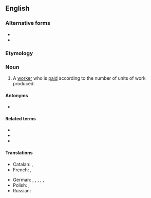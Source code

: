 ==English==

===Alternative forms===
* {{l|en|piece worker}}
* {{l|en|piece-worker}}

===Etymology===
{{compound|en|piece|worker}}

===Noun===
{{en-noun}}

# A [[worker]] who is [[paid]] according to the number of units of work produced.

====Antonyms====
* {{l|en|timeworker}}

====Related terms====
* {{l|en|piecework}}
* {{l|en|piece-work}}
* {{l|en|piece work}}

====Translations====
{{trans-top|A worker paid according to the number of units produced}}
* Catalan: {{t|ca|escarader|m}}, {{t|ca|preufetaire|m|f}}
* French: {{t+|fr|apiéceur|m}}, {{t+|fr|apiéceuse|f}}
{{trans-mid}}
* German: {{t+|de|Akkordarbeiter|m}}, {{t+|de|Akkordarbeiterin|f}}, {{t|de|Stückarbeiter|m}}, {{t|de|Stückarbeiterin|f}}, {{t|de|Stücklohnarbeiter|m}}, {{t|de|Stücklohnarbeiterin|f}}
* Polish: {{t+|pl|akordnik|m}} {{qualifier|dialectal, colloquial}}, {{t+|pl|akordowiec|m}} {{qualifier|colloquial}}
* Russian: {{t+|ru|сде́льщик|m}}
{{trans-bottom}}
